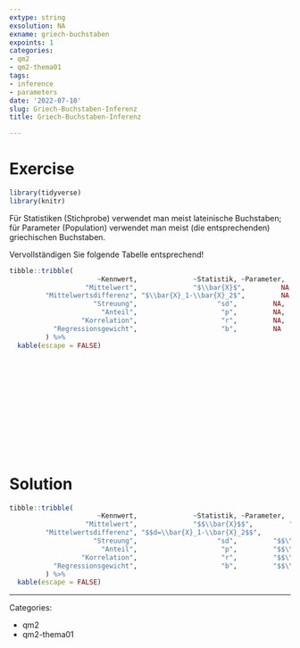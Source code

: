 ```yaml
---
extype: string
exsolution: NA
exname: griech-buchstaben
expoints: 1
categories:
- qm2
- qm2-thema01
tags:
- inference
- parameters
date: '2022-07-10'
slug: Griech-Buchstaben-Inferenz
title: Griech-Buchstaben-Inferenz

---
```



# Exercise


```r

library(tidyverse)
library(knitr)

```


Für Statistiken (Stichprobe) verwendet man meist lateinische Buchstaben; 
für Parameter (Population) verwendet man  meist (die entsprechenden) griechischen Buchstaben.

Vervollständigen Sie folgende Tabelle entsprechend!



```r
tibble::tribble(
                      ~Kennwert,              ~Statistik, ~Parameter,
                   "Mittelwert",              "$\\bar{X}$",         NA,
         "Mittelwertsdifferenz", "$\\bar{X}_1-\\bar{X}_2$",         NA,
                     "Streuung",                    "sd",         NA,
                       "Anteil",                     "p",         NA,
                  "Korrelation",                     "r",         NA,
           "Regressionsgewicht",                     "b",         NA
         ) %>% 
  kable(escape = FALSE)

```


</br>
</br>
</br>
</br>
</br>
</br>
</br>
</br>
</br>
</br>

# Solution




```r
tibble::tribble(
                      ~Kennwert,              ~Statistik, ~Parameter,
                   "Mittelwert",              "$$\\bar{X}$$",         "$$\\mu$$",
         "Mittelwertsdifferenz", "$$d=\\bar{X}_1-\\bar{X}_2$$",         "$$\\mu_1$$- $$\\mu_2$$",
                     "Streuung",                    "sd",         "$$\\sigma$$",
                       "Anteil",                     "p",         "$$\\pi$$",
                  "Korrelation",                     "r",         "$$\\rho$$",
           "Regressionsgewicht",                     "b",         "$$\\beta$$"
         ) %>% 
  kable(escape = FALSE)

```



---

Categories: 

- qm2
- qm2-thema01

